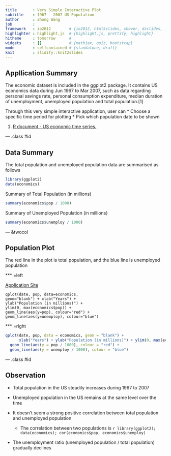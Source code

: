 ```yaml
---
title       : Very Simple Interactive Plot
subtitle    : 1967 - 2007 US Population
author      : Zhong Wang
job         : 
framework   : io2012        # {io2012, html5slides, shower, dzslides, ...}
highlighter : highlight.js  # {highlight.js, prettify, highlight}
hitheme     : tomorrow      # 
widgets     : []            # {mathjax, quiz, bootstrap}
mode        : selfcontained # {standalone, draft}
knit        : slidify::knit2slides
---
```


## Appllication Summary

The economic dataset is included in the ggplot2 package. It contains US economics data during Jun 1967 to Mar 2007, such as data regarding personal savings rate, personal consumption expenditure, median duration of unemployment, unemployed population and total population.[1]

Through this very simple interactive application, user can
* Choose a specific time period for plotting
* Pick which population date to be shown

1. [R document - US economic time series.](http://docs.ggplot2.org/current/economics.html)

--- .class #id 

## Data Summary

The total population and unemployed population data are summarised as follows

```r
library(ggplot2)
data(economics)
```
Summary of Total Population (in millions)
```r
summary(economics$pop / 1000)
```
Summary of Unemployed Population (in millions)
```r
summary(economics$unemploy / 1000)
```

--- &twocol

## Population Plot

The red line in the plot is total population, and the blue line is unemployed population

*** =left

[Application Site](http://zhong-wang.shinyapps.io/shinyapp/)

```
qplot(date, pop, data=economics, 
geom="blank") + xlab("Years") +
ylab("Population (in millions)") +
ylim(0, max(economics$pop)) +
geom_line(aes(y=pop), colour="red") +
geom_line(aes(y=unemploy), colour="blue")
```

*** =right

```r
qplot(date, pop, data = economics, geom = "blank") +
      xlab("Years") + ylab("Population (in millions)") + ylim(0, max(economics$pop / 1000)) +
  geom_line(aes(y = pop / 1000), colour = "red") +
  geom_line(aes(y = unemploy / 1000), colour = "blue")
```

--- .class #id

## Observation

* Total population in the US steadily increases during 1967 to 2007
* Unemployed population in the US remains at the same level over the time
* It doesn't seem a strong positive correlation between total population and unemployed population

  * The correlation between two populations is `r library(ggplot2); data(economics); cor(economics$pop, economics$unemploy)`
  
* The unemployment ratio (unemployed population / total population) gradually declines
